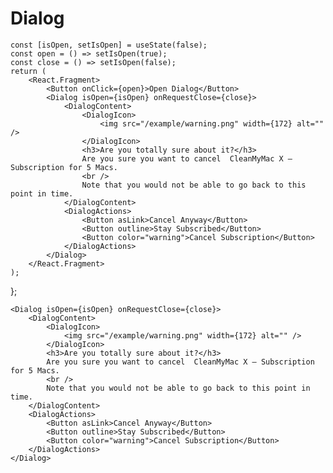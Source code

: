 
# Dialog

    const [isOpen, setIsOpen] = useState(false);
    const open = () => setIsOpen(true);
    const close = () => setIsOpen(false);
    return (
        <React.Fragment>
            <Button onClick={open}>Open Dialog</Button>
            <Dialog isOpen={isOpen} onRequestClose={close}>
                <DialogContent>
                    <DialogIcon>
                        <img src="/example/warning.png" width={172} alt="" />
                    </DialogIcon>
                    <h3>Are you totally sure about it?</h3>
                    Are you sure you want to cancel  CleanMyMac X – Subscription for 5 Macs.
                    <br />
                    Note that you would not be able to go back to this point in time.
                </DialogContent>
                <DialogActions>
                    <Button asLink>Cancel Anyway</Button>
                    <Button outline>Stay Subscribed</Button>
                    <Button color="warning">Cancel Subscription</Button>
                </DialogActions>
            </Dialog>
        </React.Fragment>
    );
};

<Example />

```
<Dialog isOpen={isOpen} onRequestClose={close}>
    <DialogContent>
        <DialogIcon>
            <img src="/example/warning.png" width={172} alt="" />
        </DialogIcon>
        <h3>Are you totally sure about it?</h3>
        Are you sure you want to cancel  CleanMyMac X – Subscription for 5 Macs.
        <br />
        Note that you would not be able to go back to this point in time.
    </DialogContent>
    <DialogActions>
        <Button asLink>Cancel Anyway</Button>
        <Button outline>Stay Subscribed</Button>
        <Button color="warning">Cancel Subscription</Button>
    </DialogActions>
</Dialog>
```

